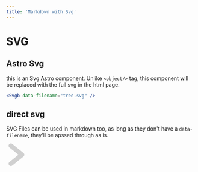 ```yaml
---
title: 'Markdown with Svg'
---
```


# SVG
## Astro Svg

this is an Svg Astro component. Unlike `<object/>` tag, this component will be replaced with the full svg in the html page.

```jsx
<Svgb data-filename="tree.svg" />
```

<Svgb data-filename="tree.svg" />

## direct svg

SVG Files can be used in markdown too, as long as they don't have a `data-filename`, they'll be apssed through as is.

<svg viewBox="0 0 100 100" width="60" height="60" fill="#00000000" xmlns="http://www.w3.org/2000/svg">
    <path d="M 20,10 L 70,50 L 20,90" stroke-width="20px" stroke="#d0d0d0" stroke-linecap="round" stroke-linejoin="round"></path>
</svg>
